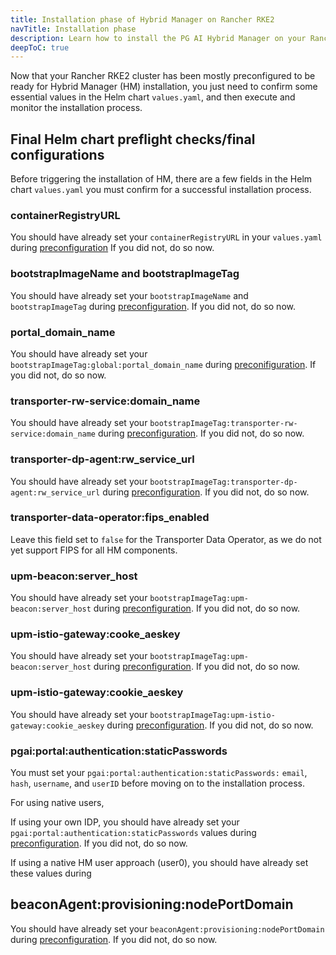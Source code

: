 ```yaml
---
title: Installation phase of Hybrid Manager on Rancher RKE2
navTitle: Installation phase
description: Learn how to install the PG AI Hybrid Manager on your Rancher RKE after it has been preconfigured.
deepToC: true
---
```


Now that your Rancher RKE2 cluster has been mostly preconfigured to be ready for Hybrid Manager (HM) installation, you just need to confirm some essential values in the Helm chart `values.yaml`, and then execute and monitor the installation process.

## Final Helm chart preflight checks/final configurations

Before triggering the installation of HM, there are a few fields in the Helm chart `values.yaml` you must confirm for a successful installation process.

### containerRegistryURL

You should have already set your `containerRegistryURL` in your `values.yaml` during [preconfiguration](product_docs/edb-postgres-ai/1.3/hybrid-manager/install/rancher/prerequisites/rke2cluster/#set-the-containerregistryurl-in-your-helm-chart)
If you did not, do so now.

### bootstrapImageName and bootstrapImageTag

You should have already set your `bootstrapImageName` and `bootstrapImageTag` during [preconfiguration](product_docs/edb-postgres-ai/1.3/hybrid-manager/install/rancher/prerequisites/rke2cluster/#initial-configuration-of-the-helm-chart).
If you did not, do so now.

### portal_domain_name

You should have already set your `bootstrapImageTag:global:portal_domain_name` during [preconifiguration](product_docs/edb-postgres-ai/1.3/hybrid-manager/install/rancher/prerequisites/rke2cluster/#dns-tls-and-application-configuration).
If you did not, do so now.

### transporter-rw-service:domain_name

You should have already set your `bootstrapImageTag:transporter-rw-service:domain_name` during [preconfiguration](product_docs/edb-postgres-ai/1.3/hybrid-manager/install/rancher/prerequisites/rke2cluster/#dns-tls-and-application-configuration).
If you did not, do so now.

### transporter-dp-agent:rw_service_url

You should have already set your `bootstrapImageTag:transporter-dp-agent:rw_service_url` during [preconfiguration](product_docs/edb-postgres-ai/1.3/hybrid-manager/install/rancher/prerequisites/rke2cluster/#dns-tls-and-application-configuration). 
If you did not, do so now.

### transporter-data-operator:fips_enabled

Leave this field set to `false` for the Transporter Data Operator, as we do not yet support FIPS for all HM components.

### upm-beacon:server_host

You should have already set your `bootstrapImageTag:upm-beacon:server_host` during [preconfiguration](product_docs/edb-postgres-ai/1.3/hybrid-manager/install/rancher/prerequisites/rke2cluster/#dns-tls-and-application-configuration).
If you did not, do so now.

### upm-istio-gateway:cooke_aeskey

You should have already set your `bootstrapImageTag:upm-beacon:server_host` during [preconfiguration](product_docs/edb-postgres-ai/1.3/hybrid-manager/install/rancher/prerequisites/rke2cluster/#dns-tls-and-application-configuration).
If you did not, do so now.

### upm-istio-gateway:cookie_aeskey

You should have already set your `bootstrapImageTag:upm-istio-gateway:cookie_aeskey` during [preconfiguration](product_docs/edb-postgres-ai/latest/hybrid-manager/install/rancher/prerequisites/rke2cluster/#update-the-helm-chart).
If you did not, do so now.

### pgai:portal:authentication:staticPasswords

You must set your `pgai:portal:authentication:staticPasswords:` `email`, `hash`, `username`, and `userID` before moving on to the installation process.

For using native users, 

If using your own IDP, you should have already set your `pgai:portal:authentication:staticPasswords` values during [preconfiguration](http://product_docs/edb-postgres-ai/1.3/hybrid-manager/install/rancher/prerequisites/rke2cluster/#idp-setup).
If you did not, do so now.

If using a native HM user approach (user0), you should have already set these values during  

## beaconAgent:provisioning:nodePortDomain

You should have already set your `beaconAgent:provisioning:nodePortDomain` during [preconfiguration](product_docs/edb-postgres-ai/1.3/hybrid-manager/install/rancher/prerequisites/rke2cluster/#load-balancer-or-node-port-configuration).
If you did not, do so now.